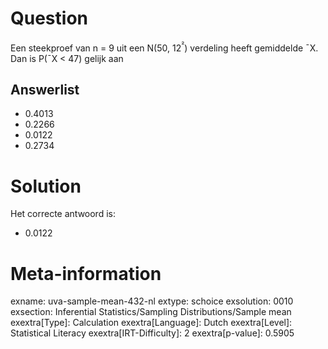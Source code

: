 Question
========

Een steekproef van n = 9 uit een N(50, 12^²^) verdeling heeft gemiddelde
¯X. Dan is P(¯X \< 47) gelijk aan

Answerlist
----------

* 0.4013
* 0.2266
* 0.0122
* 0.2734

Solution
========

Het correcte antwoord is: 

* 0.0122

Meta-information
================
exname: uva-sample-mean-432-nl
extype: schoice
exsolution: 0010
exsection: Inferential Statistics/Sampling Distributions/Sample mean
exextra[Type]: Calculation
exextra[Language]: Dutch
exextra[Level]: Statistical Literacy
exextra[IRT-Difficulty]: 2
exextra[p-value]: 0.5905
